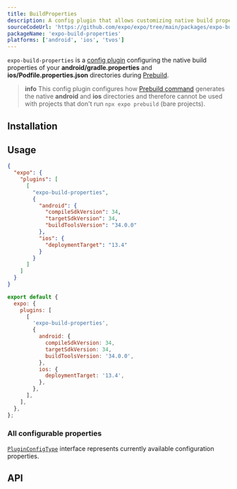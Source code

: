 ```yaml
---
title: BuildProperties
description: A config plugin that allows customizing native build properties during prebuild.
sourceCodeUrl: 'https://github.com/expo/expo/tree/main/packages/expo-build-properties'
packageName: 'expo-build-properties'
platforms: ['android', 'ios', 'tvos']
---
```



`expo-build-properties` is a [config plugin](/config-plugins/introduction/) configuring the native build properties
of your **android/gradle.properties** and **ios/Podfile.properties.json** directories during [Prebuild](/workflow/prebuild).

> **info** This config plugin configures how [Prebuild command](/workflow/prebuild) generates the native **android** and **ios** directories
> and therefore cannot be used with projects that don't run `npx expo prebuild` (bare projects).

## Installation

<APIInstallSection />

## Usage

<ConfigPluginExample>

<Tabs>

<Tab label="app.json">

```json app.json|collapseHeight=450
{
  "expo": {
    "plugins": [
      [
        "expo-build-properties",
        {
          "android": {
            "compileSdkVersion": 34,
            "targetSdkVersion": 34,
            "buildToolsVersion": "34.0.0"
          },
          "ios": {
            "deploymentTarget": "13.4"
          }
        }
      ]
    ]
  }
}
```

</Tab>

<Tab label="app.config.js">

```js app.config.js|collapseHeight=450
export default {
  expo: {
    plugins: [
      [
        'expo-build-properties',
        {
          android: {
            compileSdkVersion: 34,
            targetSdkVersion: 34,
            buildToolsVersion: '34.0.0',
          },
          ios: {
            deploymentTarget: '13.4',
          },
        },
      ],
    ],
  },
};
```

</Tab>

</Tabs>

</ConfigPluginExample>

### All configurable properties

[`PluginConfigType`](#pluginconfigtype) interface represents currently available configuration properties.

## API

<APISection packageName="expo-build-properties" apiName="BuildProperties" />

